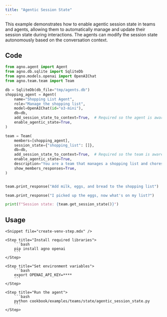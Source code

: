 ```yaml
---
title: "Agentic Session State"
---
```


This example demonstrates how to enable agentic session state in teams and agents, allowing them to automatically manage and update their session state during interactions. The agents can modify the session state autonomously based on the conversation context.

## Code

```python cookbook/examples/teams/state/agentic_session_state.py
from agno.agent import Agent
from agno.db.sqlite import SqliteDb
from agno.models.openai import OpenAIChat
from agno.team.team import Team

db = SqliteDb(db_file="tmp/agents.db")
shopping_agent = Agent(
    name="Shopping List Agent",
    role="Manage the shopping list",
    model=OpenAIChat(id="o3-mini"),
    db=db,
    add_session_state_to_context=True,  # Required so the agent is aware of the session state
    enable_agentic_state=True,
)

team = Team(
    members=[shopping_agent],
    session_state={"shopping_list": []},
    db=db,
    add_session_state_to_context=True,  # Required so the team is aware of the session state
    enable_agentic_state=True,
    description="You are a team that manages a shopping list and chores",
    show_members_responses=True,
)


team.print_response("Add milk, eggs, and bread to the shopping list")

team.print_response("I picked up the eggs, now what's on my list?")

print(f"Session state: {team.get_session_state()}")
```

## Usage

<Steps>

    <Snippet file="create-venv-step.mdx" />

    <Step title="Install required libraries">
        ```bash
        pip install agno openai
        ```
    </Step>

    <Step title="Set environment variables">
        ```bash
        export OPENAI_API_KEY=****
        ```
    </Step>

    <Step title="Run the agent">
        ```bash
        python cookbook/examples/teams/state/agentic_session_state.py
        ```
    </Step>

</Steps>